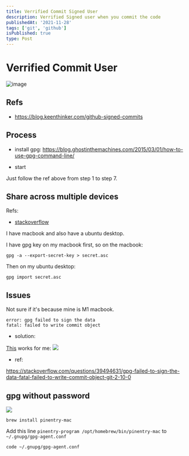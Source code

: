 ```yaml
---
title: Verrified Commit Signed User
description: Verrified Signed user when you commit the code
publishedAt: '2021-11-28'
tags: ['git', 'github']
isPublished: true
type: Post
---
```


# Verrified Commit User

![image](https://i.imgur.com/3yUahLu.png)

## Refs

- https://blog.keenthinker.com/github-signed-commits

## Process

- install gpg: https://blog.ghostinthemachines.com/2015/03/01/how-to-use-gpg-command-line/

- start

Just follow the ref above from step 1 to step 7.

## Share across multiple devices

Refs:

- [stackoverflow](https://askubuntu.com/questions/32438/how-to-share-one-pgp-key-on-multiple-machines)

I have macbook and also have a ubuntu desktop.

I have gpg key on my macbook first,
so on the macbook:

```
gpg -a --export-secret-key > secret.asc

```

Then on my ubuntu desktop:

```
gpg import secret.asc
```

## Issues

Not sure if it's because mine is M1 macbook.

```
error: gpg failed to sign the data
fatal: failed to write commit object
```

- solution:

[This](https://stackoverflow.com/questions/41052538/git-error-gpg-failed-to-sign-data/41054093) works for me:
![](https://i.imgur.com/mGUKZa6.png)

- ref:

https://stackoverflow.com/questions/39494631/gpg-failed-to-sign-the-data-fatal-failed-to-write-commit-object-git-2-10-0

## gpg without password

![](https://i.imgur.com/aNlWnvW.png)

`brew install pinentry-mac`

Add this line `pinentry-program /opt/homebrew/bin/pinentry-mac` to `~/.gnupg/gpg-agent.conf`

`code ~/.gnupg/gpg-agent.conf`

